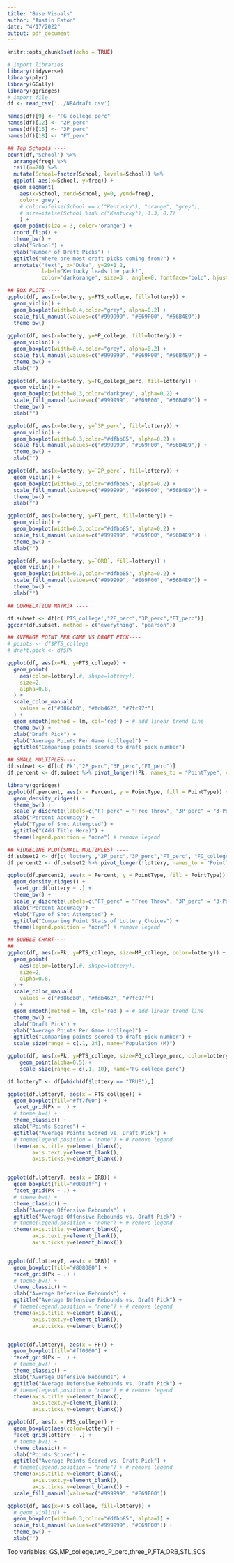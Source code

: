 ```yaml
---
title: "Base Visuals"
author: "Austin Eaton"
date: "4/17/2022"
output: pdf_document
---
```


```r
knitr::opts_chunk$set(echo = TRUE)
```

```r
# import libraries
library(tidyverse)
library(plyr)
library(GGally)
library(ggridges)
# import file
df <- read_csv('../NBAdraft.csv')

names(df)[9] <- "FG_college_perc"
names(df)[12] <- "2P_perc"
names(df)[15] <- "3P_perc"
names(df)[18] <- "FT_perc"
```

```r
## Top Schools ----
count(df,'School') %>% 
  arrange(freq) %>% 
  tail(n=20) %>%
  mutate(School=factor(School, levels=School)) %>%
  ggplot( aes(x=School, y=freq)) + 
  geom_segment(
    aes(x=School, xend=School, y=0, yend=freq),
    color='grey',
    # color=ifelse(School == c("Kentucky"), "orange", "grey"),
    # size=ifelse(School %in% c("Kentucky"), 1.3, 0.7)
    ) +
  geom_point(size = 3, color='orange') +
  coord_flip() +
  theme_bw() +
  xlab("School") +
  ylab("Number of Draft Picks") +
  ggtitle("Where are most draft picks coming from?") +
  annotate("text", x="Duke", y=29+1.2, 
           label="Kentucky leads the pack!", 
           color='darkorange', size=3 , angle=0, fontface="bold", hjust=1)
```
```r
## BOX PLOTS ----
ggplot(df, aes(x=lottery, y=PTS_college, fill=lottery)) +
  geom_violin() +
  geom_boxplot(width=0.4,color="grey", alpha=0.2) +
  scale_fill_manual(values=c("#999999", "#E69F00", "#56B4E9"))
  theme_bw()
  
ggplot(df, aes(x=lottery, y=MP_college, fill=lottery)) +
  geom_violin() +
  geom_boxplot(width=0.4,color="grey", alpha=0.2) +
  scale_fill_manual(values=c("#999999", "#E69F00", "#56B4E9")) +
  theme_bw() + 
  xlab("")

ggplot(df, aes(x=lottery, y=FG_college_perc, fill=lottery)) +
  geom_violin() +
  geom_boxplot(width=0.3,color="darkgrey", alpha=0.2) +
  scale_fill_manual(values=c("#999999", "#E69F00", "#56B4E9")) +
  theme_bw() + 
  xlab("")

ggplot(df, aes(x=lottery, y=`3P_perc`, fill=lottery)) +
  geom_violin() +
  geom_boxplot(width=0.3,color="#dfbb85", alpha=0.2) +
  scale_fill_manual(values=c("#999999", "#E69F00", "#56B4E9")) +
  theme_bw() + 
  xlab("")

ggplot(df, aes(x=lottery, y=`2P_perc`, fill=lottery)) +
  geom_violin() +
  geom_boxplot(width=0.3,color="#dfbb85", alpha=0.2) +
  scale_fill_manual(values=c("#999999", "#E69F00", "#56B4E9")) +
  theme_bw() + 
  xlab("")

ggplot(df, aes(x=lottery, y=FT_perc, fill=lottery)) +
  geom_violin() +
  geom_boxplot(width=0.3,color="#dfbb85", alpha=0.2) +
  scale_fill_manual(values=c("#999999", "#E69F00", "#56B4E9")) +
  theme_bw() + 
  xlab("")

ggplot(df, aes(x=lottery, y=`ORB`, fill=lottery)) +
  geom_violin() +
  geom_boxplot(width=0.3,color="#dfbb85", alpha=0.2) +
  scale_fill_manual(values=c("#999999", "#E69F00", "#56B4E9")) +
  theme_bw() + 
  xlab("")
```

```r
## CORRELATION MATRIX ----

df.subset <- df[c('PTS_college',"2P_perc","3P_perc","FT_perc")]
ggcorr(df.subset, method = c("everything", "pearson"))
```

```r
## AVERAGE POINT PER GAME VS DRAFT PICK----
# points <- df$PTS_college
# draft.pick <- df$Pk

ggplot(df, aes(x=Pk, y=PTS_college)) +
  geom_point(
    aes(color=lottery),#, shape=lottery),
    size=2,
    alpha=0.8,
  ) +
  scale_color_manual(
    values = c("#386cb0", "#fdb462", "#7fc97f")
  ) +
  geom_smooth(method = lm, col='red') + # add linear trend line
  theme_bw() +
  xlab("Draft Pick") +
  ylab("Average Points Per Game (college)") +
  ggtitle("Comparing points scored to draft pick number")
```

```r
## SMALL MULTIPLES----
df.subset <- df[c('Pk',"2P_perc","3P_perc","FT_perc")]
df.percent <- df.subset %>% pivot_longer(!Pk, names_to = "PointType", values_to = "Percent")

library(ggridges)
ggplot(df.percent, aes(x = Percent, y = PointType, fill = PointType)) +
  geom_density_ridges() +
  theme_bw() +
  scale_y_discrete(labels=c("FT_perc" = "Free Throw", "3P_perc" = "3-Pointer", "2P_perc" = "2-Pointer")) + # change y-tick labels
  xlab("Percent Accuracy") +
  ylab("Type of Shot Attempted") +
  ggtitle("(Add Title Here)") +
  theme(legend.position = "none") # remove legend
```

```r
## RIDGELINE PLOT(SMALL MULTIPLES) ----
df.subset2 <- df[c('lottery',"2P_perc","3P_perc","FT_perc", "FG_college_perc")]
df.percent2 <- df.subset2 %>% pivot_longer(!lottery, names_to = "PointType", values_to = "Percent")

ggplot(df.percent2, aes(x = Percent, y = PointType, fill = PointType)) +
  geom_density_ridges() +
  facet_grid(lottery ~ .) +
  theme_bw() +
  scale_y_discrete(labels=c("FT_perc" = "Free Throw", "3P_perc" = "3-Pointer", "2P_perc" = "2-Pointer", "FG_college_perc" = "Field Goal")) + # change y-tick labels
  xlab("Percent Accuracy") +
  ylab("Type of Shot Attempted") +
  ggtitle("Comparing Point Stats of Lottery Choices") +
  theme(legend.position = "none") # remove legend

```


```r
## BUBBLE CHART----
## 
ggplot(df, aes(x=Pk, y=PTS_college, size=MP_college, color=lottery)) +
  geom_point(
    aes(color=lottery),#, shape=lottery),
    size=2,
    alpha=0.8,
  ) +
  scale_color_manual(
    values = c("#386cb0", "#fdb462", "#7fc97f")
  ) +
  geom_smooth(method = lm, col='red') + # add linear trend line
  theme_bw() +
  xlab("Draft Pick") +
  ylab("Average Points Per Game (college)") +
  ggtitle("Comparing points scored to draft pick number") + 
  scale_size(range = c(.1, 24), name="Population (M)")

ggplot(df, aes(x=Pk, y=PTS_college, size=FG_college_perc, color=lottery)) +
    geom_point(alpha=0.5) +
    scale_size(range = c(.1, 10), name="FG_college_perc")
```

```r
df.lotteryT <- df[which(df$lottery == "TRUE"),]

ggplot(df.lotteryT, aes(x = PTS_college)) +
  geom_boxplot(fill="#ff7f00") +
  facet_grid(Pk ~ .) +
  # theme_bw() +
  theme_classic() +
  xlab("Points Scored") +
  ggtitle("Average Points Scored vs. Draft Pick") +
  # theme(legend.position = "none") + # remove legend
  theme(axis.title.y=element_blank(),
        axis.text.y=element_blank(),
        axis.ticks.y=element_blank())


ggplot(df.lotteryT, aes(x = ORB)) +
  geom_boxplot(fill="#0080ff") +
  facet_grid(Pk ~ .) +
  # theme_bw() +
  theme_classic() +
  xlab("Average Offensive Rebounds") +
  ggtitle("Average Offensive Rebounds vs. Draft Pick") +
  # theme(legend.position = "none") + # remove legend
  theme(axis.title.y=element_blank(),
        axis.text.y=element_blank(),
        axis.ticks.y=element_blank())


ggplot(df.lotteryT, aes(x = DRB)) +
  geom_boxplot(fill="#808080") +
  facet_grid(Pk ~ .) +
  # theme_bw() +
  theme_classic() +
  xlab("Average Defensive Rebounds") +
  ggtitle("Average Defensive Rebounds vs. Draft Pick") +
  # theme(legend.position = "none") + # remove legend
  theme(axis.title.y=element_blank(),
        axis.text.y=element_blank(),
        axis.ticks.y=element_blank())


ggplot(df.lotteryT, aes(x = PF)) +
  geom_boxplot(fill="#ff0000") +
  facet_grid(Pk ~ .) +
  # theme_bw() +
  theme_classic() +
  xlab("Average Defensive Rebounds") +
  ggtitle("Average Defensive Rebounds vs. Draft Pick") +
  # theme(legend.position = "none") + # remove legend
  theme(axis.title.y=element_blank(),
        axis.text.y=element_blank(),
        axis.ticks.y=element_blank())
```
```r
ggplot(df, aes(x = PTS_college)) +
  geom_boxplot(aes(color=lottery)) +
  facet_grid(lottery ~ .) +
  # theme_bw() +
  theme_classic() +
  xlab("Points Scored") +
  ggtitle("Average Points Scored vs. Draft Pick") +
  # theme(legend.position = "none") + # remove legend
  theme(axis.title.y=element_blank(),
        axis.text.y=element_blank(),
        axis.ticks.y=element_blank()) +
  scale_fill_manual(values=c("#999999", "#E69F00"))

ggplot(df, aes(x=PTS_college, fill=lottery)) +
  # geom_violin() +
  geom_boxplot(width=0.3,color="#dfbb85", alpha=1) +
  scale_fill_manual(values=c("#999999", "#E69F00")) +
  theme_bw() + 
  xlab("")


```


Top variables:
GS,MP_college,two_P_perc,three_P,FTA,ORB,STL,SOS

